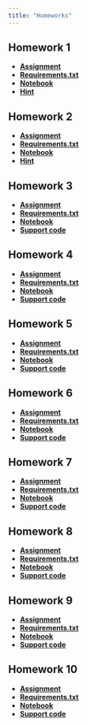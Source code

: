 ```yaml
---
title: "Homeworks"
---
```


## Homework 1

- [**Assignment**](/assignments/homeworks/Homework%201/main.ipynb)
- [**Requirements.txt**](/assignments/homeworks/Homework%201/requirements.txt)
- [**Notebook**](https://cs152.github.io/assignments/homeworks/Homework 1/submission.ipynb)
- [**Hint**](/misc/hw1-hint.qmd)

## Homework 2

- [**Assignment**](/assignments/homeworks/Homework%202/main.ipynb)
- [**Requirements.txt**](/assignments/homeworks/Homework%202/requirements.txt)
- [**Notebook**](https://cs152.github.io/assignments/homeworks/Homework 2/submission.ipynb)
- [**Hint**](/misc/hw2-hint.qmd)

## Homework 3

- [**Assignment**](/assignments/homeworks/Homework%203/main.ipynb)
- [**Requirements.txt**](/assignments/homeworks/Homework%203/requirements.txt)
- [**Notebook**](https://cs152.github.io/assignments/homeworks/Homework 3/submission.ipynb)
- [**Support code**](/assignments/homeworks/Homework%203/hw3_support.py)

## Homework 4

- [**Assignment**](/assignments/homeworks/Homework%204/main.ipynb)
- [**Requirements.txt**](/assignments/homeworks/Homework%204/requirements.txt)
- [**Notebook**](https://cs152.github.io/assignments/homeworks/Homework 4/submission.ipynb)
- [**Support code**](/assignments/homeworks/Homework%204/hw4_support.py)

## Homework 5

- [**Assignment**](/assignments/homeworks/Homework%205/main.ipynb)
- [**Requirements.txt**](/assignments/homeworks/Homework%205/requirements.txt)
- [**Notebook**](https://cs152.github.io/assignments/homeworks/Homework 5/submission.ipynb)
- [**Support code**](/assignments/homeworks/Homework%205/hw5_support.py)

## Homework 6

- [**Assignment**](/assignments/homeworks/Homework%206/main.ipynb)
- [**Requirements.txt**](/assignments/homeworks/Homework%206/requirements.txt)
- [**Notebook**](https://cs152.github.io/assignments/homeworks/Homework 6/submission.ipynb)
- [**Support code**](/assignments/homeworks/Homework%206/hw6_support.py)

## Homework 7

- [**Assignment**](/assignments/homeworks/Homework%207/main.ipynb)
- [**Requirements.txt**](/assignments/homeworks/Homework%207/requirements.txt)
- [**Notebook**](https://cs152.github.io/assignments/homeworks/Homework 7/submission.ipynb)
- [**Support code**](/assignments/homeworks/Homework%207/hw7_support.py)

## Homework 8

- [**Assignment**](/assignments/homeworks/Homework%208/main.ipynb)
- [**Requirements.txt**](/assignments/homeworks/Homework%208/requirements.txt)
- [**Notebook**](https://cs152.github.io/assignments/homeworks/Homework 8/submission.ipynb)
- [**Support code**](/assignments/homeworks/Homework%208/hw8_support.py)

## Homework 9

- [**Assignment**](/assignments/homeworks/Homework%209/main.ipynb)
- [**Requirements.txt**](/assignments/homeworks/Homework%209/requirements.txt)
- [**Notebook**](https://cs152.github.io/assignments/homeworks/Homework 9/submission.ipynb)
- [**Support code**](/assignments/homeworks/Homework%209/hw9_support.py)

## Homework 10

- [**Assignment**](/assignments/homeworks/Homework%2010/main.ipynb)
- [**Requirements.txt**](/assignments/homeworks/Homework%2010/requirements.txt)
- [**Notebook**](https://cs152.github.io/assignments/homeworks/Homework 10/submission.ipynb)
- [**Support code**](/assignments/homeworks/Homework%2010/hw10_support.py)